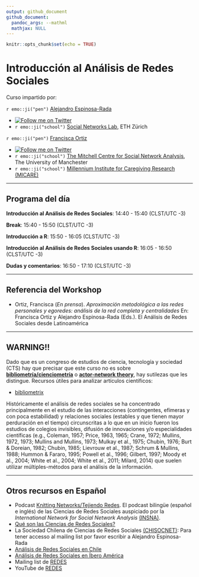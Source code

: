 ```yaml
---
output: github_document
github_document:
  pandoc_args: --mathml
  mathjax: NULL
---
```


```r
knitr::opts_chunk$set(echo = TRUE)
```


# Introducción al Análisis de Redes Sociales

Curso impartido por: 

`r emo::ji("pen")` [Alejandro Espinosa-Rada](https://github.com/anespinosa) 

- [![Follow me on Twitter](https://img.shields.io/badge/Follow me on Twitter-9cf.svg)](https://twitter.com/aespinosarada)
- `r emo::ji("school")` [Social Networks Lab](https://sn.ethz.ch), ETH Zürich

`r emo::ji("pen")` [Francisca Ortiz](https://www.research.manchester.ac.uk/portal/francisca.ortiz.html)

- [![Follow me on Twitter](https://img.shields.io/badge/Follow me on Twitter-9cf.svg)](https://twitter.com/FranciscaOrtizR)
- `r emo::ji("school")` [The Mitchell Centre for Social Network Analysis](https://www.socialsciences.manchester.ac.uk/mitchell-centre/), The University of Manchester
- `r emo::ji("school")` [Millennium Institute for Caregiving Research (MICARE)](https://www.micare.cl)


---

## Programa del día

**Introducción al Análisis de Redes Sociales**: 14:40 - 15:40 (CLST/UTC -3)

**Break**: 15:40 - 15:50 (CLST/UTC -3)

**Introducción a R**: 15:50 - 16:05 (CLST/UTC -3)

**Introducción al Análisis de Redes Sociales usando R**: 16:05 - 16:50 (CLST/UTC -3)

**Dudas y comentarios**: 16:50 - 17:10 (CLST/UTC -3)

---

## Referencia del Workshop

- Ortiz, Francisca (*En prensa*). *Aproximación metodológica a las redes personales y egoredes: análisis de la red completa y centralidades* En: Francisca Ortiz y Alejandro Espinosa-Rada (Eds.). El Análisis de Redes Sociales desde Latinoamérica

---

## WARNING!!

Dado que es un congreso de estudios de ciencia, tecnología y sociedad (CTS) hay que precisar que este curso no es sobre [**bibliometría/cienciometría**](https://books.google.ch/books?hl=en&lr=&id=4GTUDQAAQBAJ&oi=fnd&pg=PA87&dq=sts+leydesdorff+scientometrics&ots=l0aV_7ERCR&sig=QJcmBpaEVA61wRZoHLUD_Wu-Egk&redir_esc=y#v=onepage&q=sts%20leydesdorff%20scientometrics&f=false) o [**actor-network theory**](https://digitalsts.net/essays/actor-network-versus-network-analysis-versus-digital-networks/), hay sutilezas que les distingue. Recursos útiles para analizar artículos científicos:

- [bibliometrix](https://www.bibliometrix.org)

Históricamente el análisis de redes sociales se ha concentrado principalmente en el estudio de las interacciones (contingentes, efímeras y con poca estabilidad) y relaciones sociales (estables y que tienen mayor perduración en el tiempo) circunscritas a lo que en un inicio fueron los estudios de colegios invisibles, difusión de innovaciones y/o especialidades científicas (e.g., Coleman, 1957; Price, 1963, 1965; Crane, 1972; Mullins, 1972, 1973; Mullins and Mullins, 1973; Mulkay et al., 1975; Chubin, 1976; Burt & Doreian, 1982; Chubin, 1985; Lievrouw et al., 1987;  Schrum & Mullins, 1988; Hummon & Fararo, 1995; Powell et al., 1996; Gilbert, 1997; Moody et al., 2004; White et al., 2004; White et al., 2011; Milard, 2014) que suelen utilizar múltiples-métodos para el análisis de la información.

---

## Otros recursos en Español

- Podcast [Knitting Networks/Tejiendo Redes](https://anchor.fm/tejiendoredes). El podcast bilingüe (español e inglés) de las Ciencias de Redes Sociales auspiciado por la *International Network for Social Network Analysis* [(INSNA)](https://www.insna.org/news/knitting-networks-podcast). 
- [Qué son las Ciencias de Redes Sociales?](https://chisocnet.org/what-is-social-network-science/)
- La Sociedad Chilena de Ciencias de Redes Sociales [(CHISOCNET)](https://chisocnet.org): Para tener accesso al mailing list por favor escribir a Alejandro Espinosa-Rada
- [Análisis de Redes Sociales en Chile](https://chisocnet.org/social-network-in-chile/)
- [Análisis de Redes Sociales en Íbero América](https://chisocnet.org/social-network-in-ibero-america/)
- Mailing list de [REDES](http://revista-redes.rediris.es/webredes/lista.htm)
- YouTube de [REDES](https://www.youtube.com/channel/UCofGv2fk2HnVXW45d1K4ujw)

